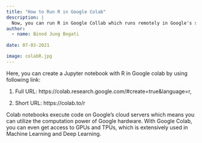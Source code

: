 ```yaml
---
title: "How to Run R in Google Colab"
description: |
  Now, you can run R in Google Collab which runs remotely in Google's server.
author:
  - name: Binod Jung Bogati
   
date: 07-03-2021

image: colabR.jpg
---
```


Here, you can create a Jupyter notebook with R in Google colab by using following link:

1.  Full URL: https://colab.research.google.com/#create=true&language=r,

2.  Short URL: https://colab.to/r

Colab notebooks execute code on Google's cloud servers which means you can utilize the computation power of Google hardware. With Google Colab, you can even get access to GPUs and TPUs, which is extensively used in Machine Learning and Deep Learning.
